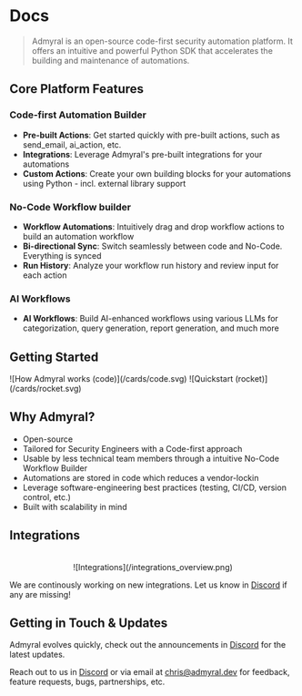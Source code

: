 
# Docs

> Admyral is an open-source code-first security automation platform. It offers an intuitive and powerful Python SDK that accelerates the building and maintenance of automations.

## Core Platform Features

### Code-first Automation Builder

-   **Pre-built Actions**: Get started quickly with pre-built actions, such as send_email, ai_action, etc.
-   **Integrations**: Leverage Admyral's pre-built integrations for your automations
-   **Custom Actions**: Create your own building blocks for your automations using Python - incl. external library support

### No-Code Workflow builder

-   **Workflow Automations**: Intuitively drag and drop workflow actions to build an automation workflow
-   **Bi-directional Sync**: Switch seamlessly between code and No-Code. Everything is synced
-   **Run History**: Analyze your workflow run history and review input for each action

### AI Workflows

-   **AI Workflows**: Build AI-enhanced workflows using various LLMs for categorization, query generation, report generation, and much more

## Getting Started

<Cards>
	<Card title="How Admyral works" href="/introduction" arrow image>
		![How Admyral works (code)](/cards/code.svg)
	</Card>
	<Card title="Quickstart tutorial" href="/quickstart" arrow image>
		![Quickstart (rocket)](/cards/rocket.svg)
	</Card>
</Cards>

## Why Admyral?

-   Open-source
-   Tailored for Security Engineers with a Code-first approach
-   Usable by less technical team members through a intuitive No-Code Workflow Builder
-   Automations are stored in code which reduces a vendor-lockin
-   Leverage software-engineering best practices (testing, CI/CD, version control, etc.)
-   Built with scalability in mind

## Integrations

<div align="center">
	<br />
	![Integrations](/integrations_overview.png)
</div>

We are continously working on new integrations. Let us know in [Discord](https://discord.gg/GqbJZT9Hbf) if any are missing!

## Getting in Touch & Updates

Admyral evolves quickly, check out the announcements in [Discord](https://discord.gg/GqbJZT9Hbf) for the latest updates.

Reach out to us in [Discord](https://discord.gg/GqbJZT9Hbf) or via email at [chris@admyral.dev](mailto:chris@admyral.dev) for feedback, feature requests, bugs, partnerships, etc.
